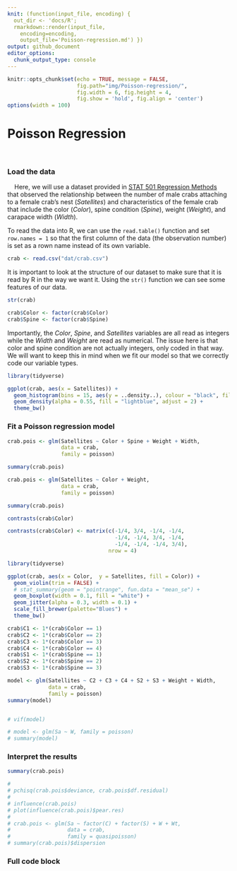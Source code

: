 ```yaml
---
knit: (function(input_file, encoding) {
  out_dir <- 'docs/R';
  rmarkdown::render(input_file,
    encoding=encoding,
    output_file='Poisson-regression.md') })
output: github_document
editor_options:
  chunk_output_type: console
---
```

  
```r
knitr::opts_chunk$set(echo = TRUE, message = FALSE,
                      fig.path="img/Poisson-regression/",
                      fig.width = 6, fig.height = 4,
                      fig.show = 'hold', fig.align = 'center')
options(width = 100)
```

# Poisson Regression

&emsp;

### Load the data

&nbsp;&nbsp;&nbsp;&nbsp;Here, we will use a dataset provided in [STAT 501 Regression Methods](https://online.stat.psu.edu/stat504/lesson/9/9.2) that observed the relationship between the number of male crabs attaching to a female crab's nest (*Satellites*) and characteristics of the female crab that include the color (*Color*), spine condition (*Spine*), weight (*Weight*), and carapace width (*Width*).

To read the data into R, we can use the `read.table()` function and set `row.names = 1` so that the first column of the data (the observation number) is set as a rown name instead of its own variable.

```r
crab <- read.csv("dat/crab.csv")
```

It is important to look at the structure of our dataset to make sure that it is read by R in the way we want it. Using the `str()` function we can see some features of our data. 

```r
str(crab)

crab$Color <- factor(crab$Color)
crab$Spine <- factor(crab$Spine)
```

Importantly, the *Color*, *Spine*, and *Satellites* variables are all read as integers while the *Width* and *Weight* are read as numerical. The issue here is that color and spine condition are not actually integers, only coded in that way. We will want to keep this in mind when we fit our model so that we correctly code our variable types.

```r
library(tidyverse)

ggplot(crab, aes(x = Satellites)) +
  geom_histogram(bins = 15, aes(y = ..density..), colour = "black", fill = "grey90") +
  geom_density(alpha = 0.55, fill = "lightblue", adjust = 2) +
  theme_bw()
```


### Fit a Poisson regression model

```r
crab.pois <- glm(Satellites ~ Color + Spine + Weight + Width,
                 data = crab,
                 family = poisson)

summary(crab.pois)

crab.pois <- glm(Satellites ~ Color + Weight,
                 data = crab,
                 family = poisson)

summary(crab.pois)

contrasts(crab$Color)

contrasts(crab$Color) <- matrix(c(-1/4, 3/4, -1/4, -1/4,
                                  -1/4, -1/4, 3/4, -1/4,
                                  -1/4, -1/4, -1/4, 3/4),
                                nrow = 4)

```

```r
library(tidyverse)

ggplot(crab, aes(x = Color,  y = Satellites, fill = Color)) +
  geom_violin(trim = FALSE) +
  # stat_summary(geom = "pointrange", fun.data = "mean_se") +
  geom_boxplot(width = 0.1, fill = "white") +
  geom_jitter(alpha = 0.3, width = 0.1) +
  scale_fill_brewer(palette="Blues") +
  theme_bw()
```



```r
crab$C1 <- 1*(crab$Color == 1)
crab$C2 <- 1*(crab$Color == 2)
crab$C3 <- 1*(crab$Color == 3)
crab$C4 <- 1*(crab$Color == 4)
crab$S1 <- 1*(crab$Spine == 1)
crab$S2 <- 1*(crab$Spine == 2)
crab$S3 <- 1*(crab$Spine == 3)

model <- glm(Satellites ~ C2 + C3 + C4 + S2 + S3 + Weight + Width,
             data = crab,
             family = poisson)
summary(model)


# vif(model)

# model <- glm(Sa ~ W, family = poisson)
# summary(model)

```

### Interpret the results

```r
summary(crab.pois)
```

```r
# 
# pchisq(crab.pois$deviance, crab.pois$df.residual)
# 
# influence(crab.pois)
# plot(influence(crab.pois)$pear.res)
# 
# crab.pois <- glm(Sa ~ factor(C) + factor(S) + W + Wt,
#                  data = crab,
#                  family = quasipoisson)
# summary(crab.pois)$dispersion
```


### Full code block